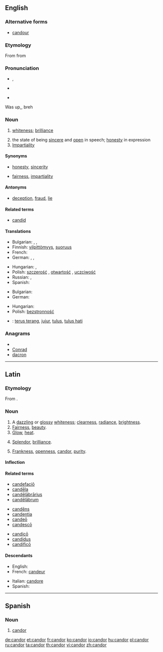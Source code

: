 {{was wotd|2008|March|12}}
==English==

===Alternative forms===
* [[candour]] {{qualifier|chiefly British and Canadian}}

===Etymology===
From {{etyl|la}} {{term|candor||brightness, whiteness|lang=la}} from {{term|candeo|candeō|I shine|lang=la}}

===Pronunciation===
* {{a|RP}} {{IPA|/ˈkæn.də/}}, {{SAMPA|/"k{n.d@/}}
* {{a|US}} {{IPA|/ˈkæn.dɚ/}}
* {{audio|en-us-candor.ogg|Audio (US)}}
Was up,, breh

===Noun===
{{en-noun|-}} {{chiefly|US}}

# {{obsolete}} [[whiteness]]; [[brilliance]]
# the state of being [[sincere]] and [[open]] in speech; [[honesty]] in expression
# [[impartiality|Impartiality]]

====Synonyms====
* {{sense|sincere and open in speech}} [[honesty]], [[sincerity]]
* {{sense|impartiality}} [[fairness]], [[impartiality]]

====Antonyms====
* {{sense|sincere and open in speech}} [[deception]], [[fraud]], [[lie]]

====Related terms====
* [[candid]]

====Translations====
{{trans-top|sincere and open in speech, honesty in expression}}
* Bulgarian: {{t+|bg|искреност|f}},  {{t|bg|честност|f}},  {{t|bg|откровеност|f}}
* Finnish: [[vilpittömyys]], [[suoruus]]
* French: {{t+|fr|candeur|f}}
* German: {{t+|de|Aufrichtigkeit|f}}, {{t+|de|Freimut|m}}, {{t+|de|Redlichkeit|f}}
{{trans-mid}}
* Hungarian: {{t|hu|nyíltság}},  {{t|hu|őszinteség}}
* Polish: [[szczerość]] {{f}}, [[otwartość]] {{f}}, [[uczciwość]] {{f}}
* Russian: {{t+|ru|прямота|f}}, {{t+|ru|честность|f}}
* Spanish: {{t-|es|candor}}
{{trans-bottom}}

{{trans-top|impartiality}}
* Bulgarian: {{t|bg|безпристрастност|f}}
* German: {{t+|de|Offenheit|f}}
{{trans-mid}}
* Hungarian: {{t|hu|elfogulatlanság}}
* Polish: [[bezstronność]] {{f}}
{{trans-bottom}}

{{checktrans-top}}
{{trans-mid}}
* {{ttbc|Indonesian}}: [[terus terang]], [[jujur]], [[tulus]], [[tulus hati]]
{{trans-bottom}}

===Anagrams===
* {{alphagram|acdnor}}
* [[Conrad#English|Conrad]]
* [[dacron#English|dacron]]


----

==Latin==

===Etymology===
From {{term|candeo|candeō|shine, glitter; glow|lang=la}}.

===Noun===
{{la-noun|candor|candoris|candōris|m|third}}

# A [[dazzling]] or [[glossy]] [[whiteness]]; [[clearness]], [[radiance]], [[brightness]].
# [[fairness|Fairness]], [[beauty]].
# [[glow|Glow]], [[heat]].
# {{context|of speech}} [[splendor|Splendor]], [[brilliance]].
# {{context|of mind or character}} [[frankness|Frankness]], [[openness]], [[candor#English|candor]], [[purity]].

====Inflection====
{{la-decl-3rd|candor|candor|candor|candōr}}

====Related terms====
{{top3}}
* [[candefacio|candefaciō]]
* [[candela|candēla]]
* [[candelabrarius|candēlābrārius]]
* [[candelabrum#Latin|candēlābrum]]
{{mid3}}
* [[candens|candēns]]
* [[candentia]]
* [[candeo|candeō]]
* [[candesco|candescō]]
{{mid3}}
* [[candico|candicō]]
* [[candidus]]
* [[candifico|candificō]]
{{bottom}}

====Descendants====
{{top2}}
* English: {{l|en|candor}}
* French: [[candeur]]
{{mid2}}
* Italian: [[candore]]
* Spanish: {{l|es|candor}}
{{bottom}}

----

==Spanish==

===Noun===
{{es-noun-m|pl=candores}}

# [[#English|candor]]

[[de:candor]]
[[et:candor]]
[[fr:candor]]
[[ko:candor]]
[[io:candor]]
[[hu:candor]]
[[pl:candor]]
[[ru:candor]]
[[ta:candor]]
[[th:candor]]
[[vi:candor]]
[[zh:candor]]